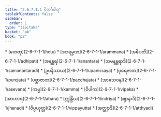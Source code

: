 ```yaml
---
title: "2.6.7.1.1 ဝိဘင်္ဂဝါရ"
tableOfContents: false
sidebar:
  order: 1
type: "tipitaka"
basket: "ab"
book: "p2"
---
```



<DynamicBreadcrumb />



<TableOfContents book="p2" section="2.6.7.1.1">
* [ဟေတု](2-6-7-1-1/hetu)
* [အာရမ္မဏ](2-6-7-1-1/arammana)
* [အဓိပတိ](2-6-7-1-1/adhipati)
* [အနန္တရ](2-6-7-1-1/anantara)
* [သမနန္တရာဒိ](2-6-7-1-1/samanantaradi)
* [ဥပနိဿယ](2-6-7-1-1/upanissaya)
* [ပုရေဇာတ](2-6-7-1-1/purejata)
* [ပစ္ဆာဇာတ](2-6-7-1-1/pacchajata)
* [အာသေဝန](2-6-7-1-1/asevana)
* [ကမ္မ](2-6-7-1-1/kamma)
* [ဝိပါက](2-6-7-1-1/vipaka)
* [အာဟာရ](2-6-7-1-1/ahara)
* [ဣန္ဒြိယ](2-6-7-1-1/indriya)
* [ဈာနာဒိ](2-6-7-1-1/jhanadi)
* [ဝိပ္ပယုတ္တ](2-6-7-1-1/vippayutta)
* [အတ္ထျာဒိ](2-6-7-1-1/atthyadi)
</TableOfContents>